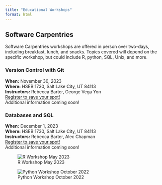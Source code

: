 ```yaml
---
title: "Educational Workshops"
format: html
---
```


## Software Carpentries
Software Carpentries workshops are offered in person over two-days, including breakfast, lunch, and snacks. Topics covered will depend on the specific workshop, but could include R, python, SQL, Unix, and more.  

### Version Control with Git
**When:** November 30, 2023\
**Where:** HSEB 1730, Salt Lake City, UT 84113\
**Instructors:** Rebecca Barter, George Vega Yon\
[Register to save your spot!](https://forms.gle/a6b8NkncHRKes8Pf8)  
Additional information coming soon! <!-- can be found on the [website]().-->

### Databases and SQL
**When:** December 1, 2023\
**Where:** HSEB 1730, Salt Lake City, UT 84113\
**Instructors:** Rebecca Barter, Alec Chapman\
[Register to save your spot!](https://forms.gle/WC5Q9NsV52LaKjuA8)  
Additional information coming soon! <!-- can be found on the [website]().-->

![R Workshop May 2023](images/RWorkshop_May2023.jpg)  

![Python Workshop October 2022](images/PythonWorkshop_Oct2022.jpg)